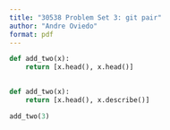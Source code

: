 ```yaml
---
title: "30538 Problem Set 3: git pair"
author: "Andre Oviedo"
format: pdf 
---
```


```python
def add_two(x):
    return [x.head(), x.head()]
    

def add_two(x):    
    return [x.head(), x.describe()] 

add_two(3)
```

